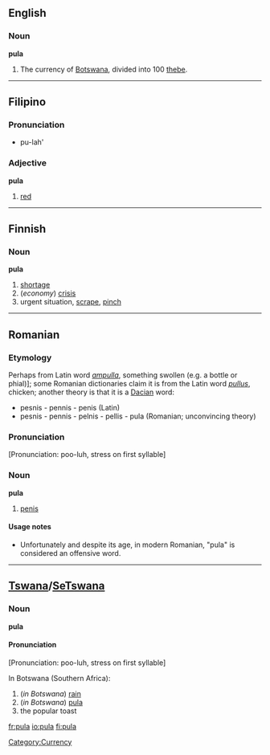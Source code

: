 {{See|Pula}}
==English==
===Noun===
'''pula'''

# The currency of [[Botswana]], divided into 100 [[thebe]].

[[Category:Currency]]
----
==Filipino==
===Pronunciation===
* pu-lah'
{{rfp}}

===Adjective===
'''pula'''

# [[red]]

----
==Finnish==
===Noun===
'''pula'''

#[[shortage]]
#(''economy'') [[crisis]]
#urgent situation, [[scrape]], [[pinch]]

----
==Romanian==
===Etymology===
Perhaps from Latin word ''[[ampulla]]'', something swollen (e.g. a bottle or phial)]; some Romanian dictionaries claim it is from the Latin word ''[[pullus]]'', chicken; another theory is that it is a [[Dacian]] word:
<!--
#''Romanian dictionaries don't show the word "pula" or, if this word is presented, its etymology is shown to be from the Latin word "pullus" (chicken).''
#''A theory says that "pula" is a Dacian word and it has older roots than Latin language:''-->
*pesnis - pennis - penis (Latin)
*pesnis - pennis - pelnis - pellis - pula (Romanian; unconvincing theory)

===Pronunciation===
{{rfp}}
[Pronunciation: poo-luh, stress on first syllable]

===Noun===
'''pula'''

#[[penis]]

====Usage notes====
*Unfortunately and despite its age, in modern Romanian, "pula" is considered an offensive word.

----
==[[Tswana]]/[[SeTswana]]==
===Noun===
'''pula'''

====Pronunciation====
[Pronunciation: poo-luh, stress on first syllable]
{{rfp}}

In Botswana (Southern Africa):
#(''in Botswana'') [[rain]]
#(''in Botswana'') [[pula#English|pula]]
#the popular toast

[[fr:pula]]
[[io:pula]]
[[fi:pula]]